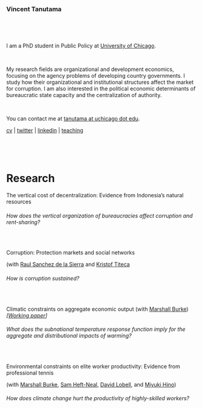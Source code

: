 ### Vincent Tanutama

  &nbsp; 
  
  &nbsp;

I am a PhD student in Public Policy at [University of Chicago](https://harris.uchicago.edu). 

  &nbsp;

My research fields are organizational and development economics, focusing on the agency problems of developing country governments. I study how their organizational and institutional structures affect the market for corruption. I am also interested in the political economic determinants of bureaucratic state capacity and the centralization of authority. 

  &nbsp;
  
You can contact me at [tanutama at uchicago dot edu]().

[cv](files/tanutama_cv.pdf) | [twitter](https://twitter.com/vincentanutama) | [linkedin](https://www.linkedin.com/in/tanutama/) | [teaching]()

  &nbsp; 
  
  &nbsp; 

# Research

The vertical cost of decentralization: Evidence from Indonesia's natural resources

###### How does the vertical organization of bureaucracies affect corruption and rent-sharing?

  &nbsp;
  
Corruption: Protection markets and social networks

(with [Raul Sanchez de la Sierra](https://raulsanchezdelasierra.com) and [Kristof Titeca](https://www.uantwerpen.be/en/staff/kristof-titeca/)

###### How is corruption sustained?

  &nbsp; 

Climatic constraints on aggregate economic output (with [Marshall Burke](https://web.stanford.edu/~mburke/)) _[[Working paper](files/BurkeTanutama2019climatic.pdf)]_

###### What does the subnational temperature response function imply for the aggregate and distributional impacts of warming?

  &nbsp; 

Environmental constraints on elite worker productivity: Evidence from professional tennis 

(with [Marshall Burke](https://web.stanford.edu/~mburke/), [Sam Heft-Neal](http://stanford.edu/~samhn/), [David Lobell](https://lobell-lab.stanford.edu/), and [Miyuki Hino](https://www.miyukihino.com/))

###### How does climate change hurt the productivity of highly-skilled workers?

  &nbsp; 
  
  &nbsp;


